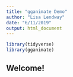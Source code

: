 ```yaml
---
title: "gganimate Demo"
author: "Lisa Lendway"
date: "6/11/2019"
output: html_document
---
```


```r
library(tidyverse)
library(gganimate)
```

## Welcome!